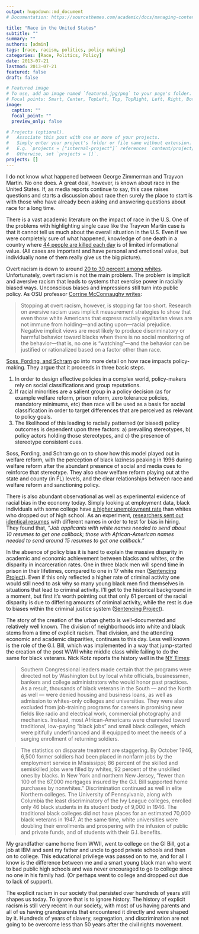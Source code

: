 ```yaml
---
output: hugodown::md_document
# Documentation: https://sourcethemes.com/academic/docs/managing-content/

title: "Race in the United States"
subtitle: ""
summary: ""
authors: [admin]
tags: [race, racism, politics, policy making]
categories: [Race, Politics, Policy]
date: 2013-07-21
lastmod: 2013-07-21
featured: false
draft: false

# Featured image
# To use, add an image named `featured.jpg/png` to your page's folder.
# Focal points: Smart, Center, TopLeft, Top, TopRight, Left, Right, BottomLeft, Bottom, BottomRight.
image:
  caption: ""
  focal_point: ""
  preview_only: false

# Projects (optional).
#   Associate this post with one or more of your projects.
#   Simply enter your project's folder or file name without extension.
#   E.g. `projects = ["internal-project"]` references `content/project/deep-learning/index.md`.
#   Otherwise, set `projects = []`.
projects: []
---
```


I do not know what happened between George Zimmerman and Trayvon Martin. No one does. A great deal, however, is known about race in the United States. If, as media reports continue to say, this case raises questions and starts a discussion about race then surely the place to start is with those who have already been asking and answering questions about race for a long time.

There is a vast academic literature on the impact of race in the U.S. One of the problems with highlighting single case like the Trayvon Martin case is that it cannot tell us much about the overall situation in the U.S. Even if we were completely sure of what happened, knowledge of one death in a country where [44 people are killed each day](https://www.cdc.gov/nchs/fastats/homicide.htm) is of limited informational value. (All cases are important and have personal and emotional value, but individually none of them really give us the big picture).

Overt racism is down to around [20 to 30 percent among whites](https://themonkeycage.org/2013/07/trayvon-martin-and-the-burden-of-being-a-black-male/). Unfortunately, overt racism is not the main problem. The problem is implicit and aversive racism that leads to systems that exercise power in racially biased ways. Unconscious biases and impressions still turn into public policy. As OSU professor [Corrine McConnaughy writes](https://themonkeycage.org/2013/07/trayvon-martin-and-the-burden-of-being-a-black-male/):

>Stopping at overt racism, however, is stopping far too short. Research on aversive racism uses implicit measurement strategies to show that even those white Americans that express racially egalitarian views are not immune from holding—and acting upon—racial prejudice. Negative implicit views are most likely to produce discriminatory or harmful behavior toward blacks when there is no social monitoring of the behavior—that is, no one is “watching”—and the behavior can be justified or rationalized based on a factor other than race.

[Soss, Fording, and Schram](https://www.amazon.com/Disciplining-Poor-Neoliberal-Paternalism-Persistent/dp/0226768775) go into more detail on how race impacts policy-making. They argue that it proceeds in three basic steps.

1. In order to design effective policies in a complex world, policy-makers rely on social classifications and group reputations.
2. If racial minorities are a salient group in a policy decision (as for example welfare reform, prison reform, zero tolerance policies, mandatory minimums, etc) then race will be used as a basis for social classification in order to target differences that are perceived as relevant to policy goals.
3. The likelihood of this leading to racially patterned (or biased) policy outcomes is dependent upon three factors: a) prevailing stereotypes, b) policy actors holding those stereotypes, and c) the presence of stereotype consistent cues.

Soss, Fording, and Schram go on to show how this model played out in welfare reform, with the perception of black laziness peaking in 1996 during welfare reform after the abundant presence of social and media cues to reinforce that stereotype. They also show welfare reform playing out at the state and county (in FL) levels, and the clear relationships between race and welfare reform and sanctioning policy.

There is also abundant observational as well as experimental evidence of racial bias in the economy today. Simply looking at employment data, black individuals with some college have [a higher unemployment rate](https://www.npr.org/2013/05/04/181053769/fewer-jobs-persistent-racial-disparity) than whites who dropped out of high school. As an experiment, [researchers sent out identical resumes](https://www.nber.org/digest/sep03/w9873.html) with different names in order to test for bias in hiring. They found that, “*Job applicants with white names needed to send about 10 resumes to get one callback; those with African-American names needed to send around 15 resumes to get one callback.*”

In the absence of policy bias it is hard to explain the massive disparity in academic and economic achievement between blacks and whites, or the disparity in incarceration rates. One in three black men will spend time in prison in their lifetimes, compared to one in 17 white men ([Sentencing Project](https://www.sentencingproject.org/wp-content/uploads/2016/01/Addressing-Racial-Disparities-in-Incarceration.pdf)). Even if this only reflected a higher rate of criminal activity one would still need to ask why so many young black men find themselves in situations that lead to criminal activity. I’ll get to the historical background in a moment, but first it’s worth pointing out that only 61 percent of the racial disparity is due to differing amounts of criminal activity, while the rest is due to biases within the criminal justice system ([Sentencing Project](https://www.sentencingproject.org/wp-content/uploads/2016/01/Addressing-Racial-Disparities-in-Incarceration.pdf)).

The story of the creation of the urban ghetto is well-documented and relatively well known. The division of neighborhoods into white and black stems from a time of explicit racism. That division, and the attending economic and academic disparities, continues to this day. Less well known is the role of the G.I. Bill, which was implemented in a way that jump-started the creation of the post WWII white middle class while failing to do the same for black veterans. Nick Kotz reports the history well in the [NY Times](https://www.nytimes.com/2005/08/28/books/review/28KOTZL.html?pagewanted=print):

>Southern Congressional leaders made certain that the programs were directed not by Washington but by local white officials, businessmen, bankers and college administrators who would honor past practices. As a result, thousands of black veterans in the South — and the North as well — were denied housing and business loans, as well as admission to whites-only colleges and universities. They were also excluded from job-training programs for careers in promising new fields like radio and electrical work, commercial photography and mechanics. Instead, most African-Americans were channeled toward traditional, low-paying ”black jobs” and small black colleges, which were pitifully underfinanced and ill equipped to meet the needs of a surging enrollment of returning soldiers.

>The statistics on disparate treatment are staggering. By October 1946, 6,500 former soldiers had been placed in nonfarm jobs by the employment service in Mississippi; 86 percent of the skilled and semiskilled jobs were filled by whites, 92 percent of the unskilled ones by blacks. In New York and northern New Jersey, ”fewer than 100 of the 67,000 mortgages insured by the G.I. Bill supported home purchases by nonwhites.” Discrimination continued as well in elite Northern colleges. The University of Pennsylvania, along with Columbia the least discriminatory of the Ivy League colleges, enrolled only 46 black students in its student body of 9,000 in 1946. The traditional black colleges did not have places for an estimated 70,000 black veterans in 1947. At the same time, white universities were doubling their enrollments and prospering with the infusion of public and private funds, and of students with their G.I. benefits.

My grandfather came home from WWII, went to college on the GI Bill, got a job at IBM and sent my father and uncle to good private schools and then on to college. This educational privilege was passed on to me, and for all I know is the difference between me and a smart young black man who went to bad public high schools and was never encouraged to go to college since no one in his family had. (Or perhaps went to college and dropped out due to lack of support).

The explicit racism in our society that persisted over hundreds of years still shapes us today. To ignore that is to ignore history. The history of explicit racism is still very recent in our society, with most of us having parents and all of us having grandparents that encountered it directly and were shaped by it. Hundreds of years of slavery, segregation, and discrimination are not going to be overcome less than 50 years after the civil rights movement.
